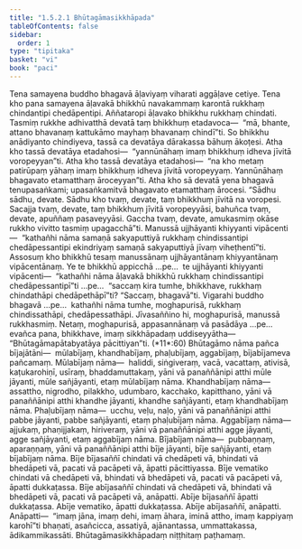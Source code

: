 ```yaml
---
title: "1.5.2.1 Bhūtagāmasikkhāpada"
tableOfContents: false
sidebar:
  order: 1
type: "tipitaka"
basket: "vi"
book: "paci"
---
```



<DynamicBreadcrumb />

<Division number="89" book="paci" bookNo="2" page="51">

<Paragraph number="338" book="paci">
Tena samayena buddho bhagavā āḷaviyaṃ viharati aggāḷave cetiye. Tena kho pana samayena āḷavakā bhikkhū navakammaṃ karontā rukkhaṃ chindantipi chedāpentipi. Aññataropi āḷavako bhikkhu rukkhaṃ chindati. Tasmiṃ rukkhe adhivatthā devatā taṃ bhikkhuṃ etadavoca—  “mā, bhante, attano bhavanaṃ kattukāmo mayhaṃ bhavanaṃ chindī”ti. So bhikkhu anādiyanto chindiyeva, tassā ca devatāya dārakassa bāhuṃ ākoṭesi. Atha kho tassā devatāya etadahosi—  “yannūnāhaṃ imaṃ bhikkhuṃ idheva jīvitā voropeyyan”ti. Atha kho tassā devatāya etadahosi—  “na kho metaṃ patirūpaṃ yāhaṃ imaṃ bhikkhuṃ idheva jīvitā voropeyyaṃ. Yannūnāhaṃ bhagavato etamatthaṃ āroceyyan”ti. Atha kho sā devatā yena bhagavā tenupasaṅkami; upasaṅkamitvā bhagavato etamatthaṃ ārocesi. “Sādhu sādhu, devate. Sādhu kho tvaṃ, devate, taṃ bhikkhuṃ jīvitā na voropesi. Sacajja tvaṃ, devate, taṃ bhikkhuṃ jīvitā voropeyyāsi, bahuñca tvaṃ, devate, apuññaṃ pasaveyyāsi. Gaccha tvaṃ, devate, amukasmiṃ okāse rukkho vivitto tasmiṃ upagacchā”ti. Manussā ujjhāyanti khiyyanti vipācenti—  “kathañhi nāma samaṇā sakyaputtiyā rukkhaṃ chindissantipi chedāpessantipi ekindriyaṃ samaṇā sakyaputtiyā jīvaṃ viheṭhentī”ti.
</Paragraph>

<Paragraph number="339" book="paci">
Assosuṃ kho bhikkhū tesaṃ manussānaṃ ujjhāyantānaṃ khiyyantānaṃ vipācentānaṃ. Ye te bhikkhū appicchā …pe…  te ujjhāyanti khiyyanti vipācenti—  “kathañhi nāma āḷavakā bhikkhū rukkhaṃ chindissantipi chedāpessantipī”ti …pe…  “saccaṃ kira tumhe, bhikkhave, rukkhaṃ chindathāpi chedāpethāpī”ti? “Saccaṃ, bhagavā”ti. Vigarahi buddho bhagavā …pe…  kathañhi nāma tumhe, moghapurisā, rukkhaṃ chindissathāpi, chedāpessathāpi. Jīvasaññino hi, moghapurisā, manussā rukkhasmiṃ. Netaṃ, moghapurisā, appasannānaṃ vā pasādāya …pe…  evañca pana, bhikkhave, imaṃ sikkhāpadaṃ uddiseyyātha—
</Paragraph>

</Division>
<Division number="90" book="paci" bookNo="2" page="52">

<Paragraph number="340" book="paci">
<Emphasis>“Bhūtagāmapātabyatāya pācittiyan”</Emphasis>ti. (*11*:<Emphasis>60</Emphasis>)
</Paragraph>

</Division>
<Division number="91" book="paci" bookNo="2" page="52">

<Paragraph number="341" book="paci">
<Emphasis>Bhūtagāmo</Emphasis> nāma pañca bījajātāni—  mūlabījaṃ, khandhabījaṃ, phaḷubījaṃ, aggabījaṃ, bījabījameva pañcamaṃ.
</Paragraph>

<Paragraph number="342" book="paci">
<Emphasis>Mūlabījaṃ</Emphasis> nāma—  haliddi, siṅgiveraṃ, vacā, vacattaṃ, ativisā, kaṭukarohiṇī, usīraṃ, bhaddamuttakaṃ, yāni vā panaññānipi atthi mūle jāyanti, mūle sañjāyanti, etaṃ mūlabījaṃ nāma.
</Paragraph>

<Paragraph number="343" book="paci">
<Emphasis>Khandhabījaṃ</Emphasis> nāma—  assattho, nigrodho, pilakkho, udumbaro, kacchako, kapitthano, yāni vā panaññānipi atthi khandhe jāyanti, khandhe sañjāyanti, etaṃ khandhabījaṃ nāma.
</Paragraph>

<Paragraph number="344" book="paci">
<Emphasis>Phaḷubījaṃ</Emphasis> nāma—  ucchu, veḷu, naḷo, yāni vā panaññānipi atthi pabbe jāyanti, pabbe sañjāyanti, etaṃ phaḷubījaṃ nāma.
</Paragraph>

<Paragraph number="345" book="paci">
<Emphasis>Aggabījaṃ</Emphasis> nāma—  ajjukaṃ, phaṇijjakaṃ, hiriveraṃ, yāni vā panaññānipi atthi agge jāyanti, agge sañjāyanti, etaṃ aggabījaṃ nāma.
</Paragraph>

<Paragraph number="346" book="paci">
<Emphasis>Bījabījaṃ</Emphasis> nāma—  pubbaṇṇaṃ, aparaṇṇaṃ, yāni vā panaññānipi atthi bīje jāyanti, bīje sañjāyanti, etaṃ bījabījaṃ nāma.
</Paragraph>

</Division>
<Division number="92" book="paci" bookNo="2" page="52">

<Paragraph number="347" book="paci">
Bīje bījasaññī chindati vā chedāpeti vā, bhindati vā bhedāpeti vā, pacati vā pacāpeti vā, āpatti pācittiyassa. Bīje vematiko chindati vā chedāpeti vā, bhindati vā bhedāpeti vā, pacati vā pacāpeti vā, āpatti dukkaṭassa. Bīje abījasaññī chindati vā chedāpeti vā, bhindati vā bhedāpeti vā, pacati vā pacāpeti vā, anāpatti. Abīje bījasaññī āpatti dukkaṭassa. Abīje vematiko, āpatti dukkaṭassa. Abīje abījasaññī, anāpatti.
</Paragraph>

</Division>
<Division number="93" book="paci" bookNo="2" page="52">

<Paragraph number="348" book="paci">
Anāpatti—  “imaṃ jāna, imaṃ dehi, imaṃ āhara, iminā attho, imaṃ kappiyaṃ karohī”ti bhaṇati, asañcicca, assatiyā, ajānantassa, ummattakassa, ādikammikassāti.

</Paragraph>
</Division>

<Paragraph number="349" type="center" book="paci">
Bhūtagāmasikkhāpadaṃ niṭṭhitaṃ paṭhamaṃ.
</Paragraph>